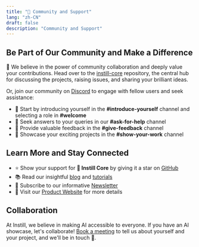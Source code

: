 ```yaml
---
title: "🫶 Community and Support"
lang: "zh-CN"
draft: false
description: "Community and Support"
---
```


## Be Part of Our Community and Make a Difference

🙌 We believe in the power of community collaboration and deeply value your
contributions. Head over to the
[instill-core](https://github.com/instill-ai/instill-core) repository, the
central hub for discussing the projects, raising issues, and sharing your
brilliant ideas.

Or, join our community on [Discord](https://discord.gg/sevxWsqpGh) to engage
with fellow users and seek assistance:

- 👋 Start by introducing yourself in the **#introduce-yourself** channel and
  selecting a role in **#welcome**
- 🫶 Seek answers to your queries in our **#ask-for-help** channel
- 🙏 Provide valuable feedback in the **#give-feedback** channel
- 💎 Showcase your exciting projects in the **#show-your-work** channel

## Learn More and Stay Connected

- ⭐️ Show your support for **🔮 Instill Core** by giving it a star on
  [GitHub](https://github.com/instill-ai)
- 📚 Read our insightful [blog](/blog/?utm_source=documentation&utm_medium=link)
  and [tutorials](/tutorials/?utm_source=documentation&utm_medium=link)
- 📖 Subscribe to our informative
  [Newsletter](/newsletter/?utm_source=documentation&utm_medium=link)
- 🚀 Visit our [Product Website](/?utm_source=documentation&utm_medium=link) for
  more details

## Collaboration

At Instill, we believe in making AI accessible to everyone. If you have an AI
showcase, let's collaborate! [Book a
meeting](https://cal.com/instill-ai/30min-talk) to tell us about yourself and
your project, and we'll be in touch 👐.
